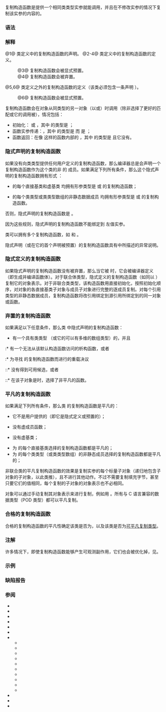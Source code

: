 {{title|复制构造函数}}
{{cpp/language/classes/navbar}}

复制构造函数是提供一个相同类类型实参就能调用，并且在不修改实参的情况下复制该实参的内容的{{rlp|constructor|构造函数}}。

===语法===
{{sdsc begin}}
{{sdsc|num=1|{{spar sep|类名}}{{ttb|(}}{{spar sep|形参列表}}{{ttb|);}}}}
{{sdsc|num=2|{{spar sep|类名}}{{ttb|(}}{{spar sep|形参列表}}{{ttb|)}} {{spar|函数体}}}}
{{sdsc|num=3|{{spar sep|类名}}{{ttb|(}}{{spar sep|单形参列表}}{{ttb|1=) = default;}}|notes={{mark since c++11}}}}
{{sdsc|num=4|{{spar sep|类名}}{{ttb|(}}{{spar sep|形参列表}}{{ttb|1=) = delete;}}|notes={{mark since c++11}}}}
{{sdsc|num=5|{{spar sep|类名}}{{ttb|::}}{{spar sep|类名}}{{ttb|(}}{{spar sep|形参列表}}{{ttb|)}} {{spar|函数体}}}}
{{sdsc|num=6|{{spar sep|类名}}{{ttb|::}}{{spar sep|类名}}{{ttb|(}}{{spar sep|单形参列表}}{{ttb|1=) = default;}}|notes={{mark since c++11}}}}
{{sdsc end}}

{{par begin}}
{{par|{{spar|类名}}|要声明复制构造函数的类}}
{{par|{{spar|形参列表}}|满足以下条件的非空{{rlp|function#形参列表|形参列表}}：
* 给定该类的类型为 {{tt|T}}，第一个形参的类型是 {{c/core|T&amp;}}，{{c/core|const T&amp;}}，{{c/core|volatile T&amp;}} 或 {{c/core|const volatile T&amp;}}，并且
* 要么没有其他形参，要么其他形参都有{{rlp|default arguments|默认实参}}}}
{{par|{{spar|单形参列表}}|只有一个形参的{{rlp|function#形参列表|形参列表}}，该形参没有默认实参，并且类型是 {{c/core|T&amp;}}，{{c/core|const T&amp;}}，{{c/core|volatile T&amp;}} 或 {{c/core|const volatile T&amp;}}}}
{{par|{{spar|函数体}}|复制构造函数的{{rlp|constructor|函数体}}}}
{{par end}}

===解释===
@1@ 类定义中的复制构造函数的声明。
@2-4@ 类定义中的复制构造函数的定义。
:@3@ 复制构造函数会被显式预置。
:@4@ 复制构造函数会被弃置。
@5,6@ 类定义之外的复制构造函数的定义（该类必须包含一条声明 {{v|1}}）。
:@6@ 复制构造函数会被显式预置。

{{source|1=
struct X
{
    X(X&amp; other); // 复制构造函数
//  X(X other);  // 错误：形参类型不正确
};

union Y
{
    Y(Y&amp; other, int num = 1); // 有多个形参的复制构造函数
//  Y(Y&amp; other, int num);     // 错误：num 没有默认实参
};
}}

复制构造函数会在对象从同类型的另一对象（以{{rlp|direct initialization|直接初始化}}或{{rlp|copy initialization|复制初始化}}）{{rlp|initialization|初始化}}时调用（除非{{rlp|overload resolution|重载决议}}选择了更好的匹配或它的调用被{{rlp|copy elision|消除}}），情况包括：
* 初始化：{{c|1=T a = b;}} 或 {{c|1=T a(b);}}，其中 {{c|b}} 的类型是 {{tt|T}}；
* 函数实参传递：{{c|f(a);}}，其中 {{c|a}} 的类型是 {{tt|T}} 而 {{c|f}} 是 {{c|void f(T t)}}；
* 函数返回：在像 {{c|T f()}} 这样的函数内部的 {{c|return a;}}，其中 {{c|a}} 的类型是 {{tt|T}} 且它没有{{rlp|move constructor|移动构造函数}}。

===隐式声明的复制构造函数===
如果没有向类类型提供任何用户定义的复制构造函数，那么编译器总是会声明一个复制构造函数作为这个类的非 {{rlp|explicit}} 的 {{c/core|inline public}} 成员。如果满足下列所有条件，那么这个隐式声明的复制构造函数拥有形式 {{c|T::T(const T&amp;)}}：
* {{tt|T}} 的每个直接基类和虚基类 {{tt|B}} 均拥有形参类型是 {{c/core|const B&amp;}} 或 {{c/core|const volatile B&amp;}} 的复制构造函数；
* {{tt|T}} 的每个类类型或类类型数组的非静态数据成员 {{tt|M}} 均拥有形参类型是 {{c/core|const M&amp;}} 或 {{c/core|const volatile M&amp;}} 的复制构造函数。
否则，隐式声明的复制构造函数是 {{c|T::T(T&amp;)}}。

因为这些规则，隐式声明的复制构造函数不能绑定到 {{c/core|volatile}} 左值实参。

类可以拥有多个复制构造函数，如 {{c|T::T(const T&amp;)}} 和 {{c|T::T(T&amp;)}}。

{{rrev|since=c++11|
当存在用户定义的复制构造函数时，用户仍可以使用关键词 {{c/core|default}} 强制编译器隐式声明复制构造函数。
}}

隐式声明（或在它的首个声明被预置）的复制构造函数具有{{rev inl|until=c++17|{{rlp|except spec|动态异常说明}}}}{{rev inl|since=c++17|{{rlp|noexcept spec| noexcept 说明}}}}中所描述的异常说明。

===隐式定义的复制构造函数===
如果隐式声明的复制构造函数没有被弃置，那么当它被 {{rlp|definition#ODR 使用|ODR 使用}}{{rev inl|since=c++11|&lt;!-- P0859R0 --&gt;或用于{{rlp|constant expression#常量求值所需要的函数与变量|常量求值}}}}时，它会被编译器定义（即生成并编译函数体）。对于联合体类型，隐式定义的复制构造函数（如同以 {{lc|std::memmove}}）复制它的对象表示。对于非联合类类型，该构造函数用直接初始化，按照初始化顺序，对对象的各直接基类子对象与成员子对象进行完整的逐成员复制。对每个引用类型的非静态数据成员，复制构造函数将改引用绑定到源引用所绑定到的同一对象或函数。

{{rrev|since=c++11|
如果它满足对于 {{rev inl|until=c++23|{{rlp|constexpr#constexpr 构造函数|constexpr 构造函数}}}}{{rev inl|since=c++23|{{rlp|constexpr#constexpr 函数|constexpr 函数}}}}的要求，那么生成的复制构造函数也是 {{tt|constexpr}} 的。

当 {{tt|T}} 拥有用户定义的析构函数或用户定义的复制赋值运算符时，隐式定义的复制构造函数的生成会被弃用。
}}

===弃置的复制构造函数===
如果满足以下任意条件，那么类 {{tt|T}} 中隐式声明的{{rev inl|since=c++11|或显式预置的}}复制构造函数{{rev inl|until=c++11|不被定义}}{{rev inl|since=c++11|被定义为弃置的}}：
{{rrev|since=c++11|
* {{tt|T}} 有一个具有右值引用类型的非静态数据成员。
}}
* {{tt|T}} 有一个具有类类型 {{tt|M}}（或它的可以有多维的数组类型）的{{rlp|object#潜在构造的子对象|潜在构造的子对象}}，并且
:* {{tt|M}} 有一个{{rev inl|since=c++11|被弃置或}}无法从该默认构造函数访问的析构函数，或者
:* 为寻找 {{tt|M}} 的复制构造函数而进行的重载决议
::* 没有得到可用候选，或者
::* 在该子对象是{{rlp|union#联合体式的类|变体成员}}时，选择了非平凡的函数。

{{rrev|since=c++11|
类 {{tt|T}} 中隐式声明的复制构造函数在 {{tt|T}} 声明了{{rlp|move constructor|移动构造函数}}或{{rlp|move assignment|移动赋值运算符}}的情况下会被弃置。
}}

===平凡的复制构造函数===
如果满足下列所有条件，那么类 {{tt|T}} 的复制构造函数是平凡的：
* 它不是用户提供的（即它是隐式定义或预置的）；
* {{tt|T}} 没有虚成员函数；
* {{tt|T}} 没有虚基类；
* 为 {{tt|T}} 的每个直接基类选择的复制构造函数都是平凡的；
* 为 {{tt|T}} 的每个类类型（或类类型数组）的非静态成员选择的复制构造函数都是平凡的；

非联合类的平凡复制构造函数的效果是复制实参的每个标量子对象（递归地包含子对象的子对象，以此类推），且不进行其他动作。不过不需要复制填充字节，甚至只要它们的值相同，每个复制的子对象的对象表示也不必相同。

{{named req|TriviallyCopyable}}对象可以通过手动复制其对象表示来进行复制，例如用 {{lc|std::memmove}}。所有与 C 语言兼容的数据类型（POD 类型）都可以平凡复制。

===合格的复制构造函数===
{{cpp/language/eligible special member function|复制构造函数}}

合格的复制构造函数的平凡性确定该类是否为{{rlp|lifetime#隐式生存期类型|隐式生存期类型}}，以及该类是否为[[cpp/named req/TriviallyCopyable|可平凡复制类型]]。

===注解===
许多情况下，即使复制构造函数能够产生可观测副作用，它们也会被优化掉，见{{rlp|copy elision|复制消除}}。

===示例===
{{source|code=
struct A
{
    int n;
    A(int n = 1) : n(n) {}
    A(const A&amp; a) : n(a.n) {} // 用户定义的复制构造函数
};

struct B : A
{
    // 隐式默认构造函数 B::B()
    // 隐式复制构造函数 B::B(const B&amp;)
};

struct C : B
{
    C() : B() {}
private:
    C(const C&amp;); // 不可复制，C++98 风格
};

int main()
{
    A a1(7);
    A a2(a1); // 调用复制构造函数
    
    B b;
    B b2 = b;
    A a3 = b; // 转换到 A&amp; 并调用复制构造函数
    
    volatile A va(10);
    // A a4 = va; // 编译错误
    
    C c;
    // C c2 = c; // 编译错误
}
}}

===缺陷报告===
{{dr list begin}}
{{dr list item|wg=cwg|dr=1353|std=C++98|before=不定义隐式声明的复制构造函数的条件没有考虑多维数组类型|after=考虑这些类型}}
{{dr list item|wg=cwg|dr=2094|std=C++11|before=volatile 成员会导致复制不平凡（{{cwg|496}}）|after=平凡性不受影响}}
{{dr list item|wg=cwg|dr=2171|std=C++11|before={{c|1=X(X&amp;) = default}} 不是平凡的|after=使它平凡}}
{{dr list item|wg=cwg|dr=2595|std=C++20|before=对于一个复制构造函数，如果存在其他更受约束但&lt;br&gt;无法满足关联约束的复制构造函数，那么它无法合格|after=此时它可以合格}}
{{dr list end}}

===参阅===
* {{rlp|converting constructor|转换构造函数}}
* {{rlp|copy assignment|复制赋值}}
* {{rlp|copy elision|复制消除}}
* {{rlp|default constructor|默认构造函数}}
* {{rlp|destructor|析构函数}}
* {{rlpt|explicit}}
* {{rlp|initialization|初始化}}
** {{rlp|aggregate initialization|聚合初始化}}
** {{rlp|constant initialization|常量初始化}}
** {{rlp|copy initialization|复制初始化}}
** {{rlp|default initialization|默认初始化}}
** {{rlp|direct initialization|直接初始化}}
** {{rlp|initializer list|初始化列表}}
** {{rlp|list initialization|列表初始化}}
** {{rlp|reference initialization|引用初始化}}
** {{rlp|value initialization|值初始化}}
** {{rlp|zero initialization|零初始化}}
* {{rlp|move assignment|移动赋值}}
* {{rlp|move constructor|移动构造函数}}
* {{rlpt|new}}

{{langlinks|de|en|es|fr|it|ja|pt|ru}}
